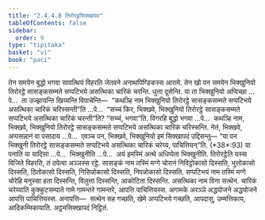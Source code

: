 ```yaml
---
title: "2.4.4.8 तिरोरट्ठसिक्खापद"
tableOfContents: false
sidebar:
  order: 9
type: "tipitaka"
basket: "vi"
book: "paci"
---
```



<DynamicBreadcrumb />

<Division number="965" book="paci">

<Paragraph number="2963" book="paci">
तेन समयेन बुद्धो भगवा सावत्थियं विहरति जेतवने अनाथपिण्डिकस्स आरामे. तेन खो पन समयेन भिक्खुनियो तिरोरट्ठे सासङ्कसम्मते सप्पटिभये असत्थिका चारिकं चरन्ति. धुत्ता दूसेन्ति.
</Paragraph>

<Paragraph number="2964" book="paci">
या ता भिक्खुनियो अप्पिच्छा …पे…  ता उज्झायन्ति खिय्यन्ति विपाचेन्ति—  “कथञ्हि नाम भिक्खुनियो तिरोरट्ठे सासङ्कसम्मते सप्पटिभये असत्थिका चारिकं चरिस्सन्ती”ति …पे…  “सच्चं किर, भिक्खवे, भिक्खुनियो तिरोरट्ठे सासङ्कसम्मते सप्पटिभये असत्थिका चारिकं चरन्ती”ति? “सच्चं, भगवा”ति. विगरहि बुद्धो भगवा …पे…  कथञ्हि नाम, भिक्खवे, भिक्खुनियो तिरोरट्ठे सासङ्कसम्मते सप्पटिभये असत्थिका चारिकं चरिस्सन्ति. नेतं, भिक्खवे, अप्पसन्नानं वा पसादाय …पे…  एवञ्च पन, भिक्खवे, भिक्खुनियो इमं सिक्खापदं उद्दिसन्तु—
</Paragraph>

</Division>
<Division number="966" book="paci">

<Paragraph number="2965" book="paci">
<Emphasis>“या पन भिक्खुनी तिरोरट्ठे सासङ्कसम्मते सप्पटिभये असत्थिका चारिकं चरेय्य, पाचित्तियन्”</Emphasis>ति. (*38*:<Emphasis>93</Emphasis>)
</Paragraph>

</Division>
<Division number="967" book="paci">

<Paragraph number="2966" book="paci">
<Emphasis>या पना</Emphasis>ति या यादिसा …पे…  <Emphasis>भिक्खुनी</Emphasis>ति …पे…  अयं इमस्मिं अत्थे अधिप्पेता भिक्खुनीति.
</Paragraph>

<Paragraph number="2967" book="paci">
<Emphasis>तिरोरट्ठे</Emphasis>ति यस्स विजिते विहरति, तं ठपेत्वा अञ्ञस्स रट्ठे.
</Paragraph>

<Paragraph number="2968" book="paci">
<Emphasis>सासङ्कं</Emphasis> नाम तस्मिं मग्गे चोरानं निविट्ठोकासो दिस्सति, भुत्तोकासो दिस्सति, ठितोकासो दिस्सति, निसिन्नोकासो दिस्सति, निपन्नोकासो दिस्सति.
</Paragraph>

<Paragraph number="2969" book="paci">
<Emphasis>सप्पटिभयं</Emphasis> नाम तस्मिं मग्गे चोरेहि मनुस्सा हता दिस्सन्ति, विलुत्ता दिस्सन्ति, आकोटिता दिस्सन्ति.
</Paragraph>

<Paragraph number="2970" book="paci">
<Emphasis>असत्थिका</Emphasis> नाम विना सत्थेन.
</Paragraph>

<Paragraph number="2971" book="paci">
<Emphasis>चारिकं चरेय्या</Emphasis>ति कुक्कुटसम्पाते गामे गामन्तरे गामन्तरे, आपत्ति पाचित्तियस्स. अगामके अरञ्ञे अद्धयोजने अद्धयोजने आपत्ति पाचित्तियस्स.
</Paragraph>

</Division>
<Division number="968" book="paci">

<Paragraph number="2972" book="paci">
अनापत्ति—  सत्थेन सह गच्छति, खेमे अप्पटिभये गच्छति, आपदासु, उम्मत्तिकाय, आदिकम्मिकायाति.

</Paragraph>
</Division>

<Paragraph number="2973" type="center" book="paci">
अट्ठमसिक्खापदं निट्ठितं.
</Paragraph>